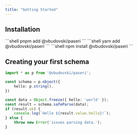 ```yaml
---
title: "Getting Started"
---
```



## Installation

<Tabs syncKey="packageManager">
    <TabItem label="pnpm">
        ```shell
        pnpm add @vbudovski/paseri
        ```
    </TabItem>
    <TabItem label="yarn">
        ```shell
        yarn add @vbudovski/paseri
        ```
    </TabItem>
    <TabItem label="npm">
        ```shell
        npm install @vbudovski/paseri
        ```
    </TabItem>
</Tabs>


## Creating your first schema

```typescript
import * as p from '@vbudovski/paseri';

const schema = p.object({
    hello: p.string(),
})

const data = Object.freeze({ hello: 'world' });
const result = schema.safeParse(data);
if (result.ok) {
    console.log(`Hello ${result.value.hello}!`);
} else {
    throw new Error('issues parsing data.');
}
```
